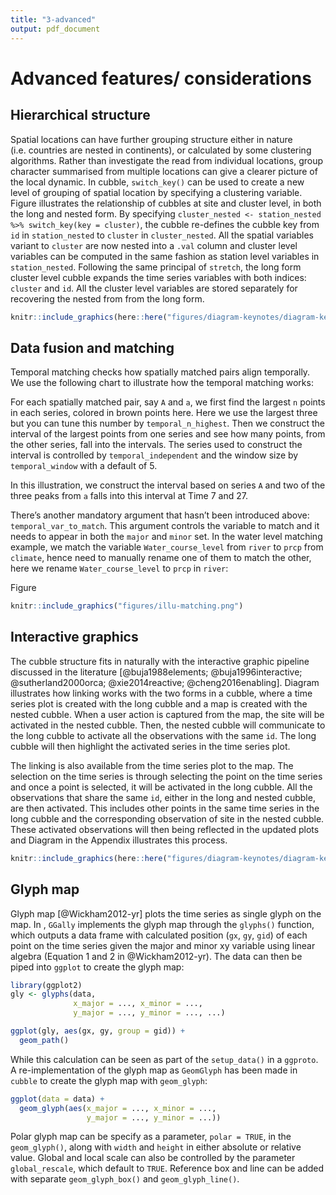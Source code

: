 ```yaml
---
title: "3-advanced"
output: pdf_document
---
```


# Advanced features/ considerations

## Hierarchical structure

Spatial locations can have further grouping structure either in nature (i.e. countries are nested in continents), or calculated by some clustering algorithms. Rather than investigate the read from individual locations, group character summarised from multiple locations can give a clearer picture of the local dynamic. In cubble, `switch_key()` can be used to create a new level of grouping of spatial location by specifying a clustering variable. Figure \ref{fig:illu-hier} illustrates the relationship of cubbles at site and cluster level, in both the long and nested form. By specifying `cluster_nested <- station_nested %>% switch_key(key = cluster)`, the cubble re-defines the cubble key from `id` in `station_nested` to `cluster` in `cluster_nested`. All the spatial variables variant to `cluster` are now nested into a `.val` column and cluster level variables can be computed in the same fashion as station level variables in `station_nested`. Following the same principal of `stretch`, the long form cluster level cubble expands the time series variables with both indices: `cluster` and `id`. All the cluster level variables are stored separately for recovering the nested from from the long form.

```r
knitr::include_graphics(here::here("figures/diagram-keynotes/diagram-keynotes.003.png"))
```

## Data fusion and matching

Temporal matching checks how spatially matched pairs align temporally. We use the following chart to illustrate how the temporal matching works:

For each spatially matched pair, say `A` and `a`, we first find the largest `n` points in each series, colored in brown points here. Here we use the largest three but you can tune this number by `temporal_n_highest`. Then we construct the interval of the largest points from one series and see how many points, from the other series, fall into the intervals. The series used to construct the interval is controlled by `temporal_independent` and the window size by `temporal_window` with a default of 5.

In this illustration, we construct the interval based on series `A` and two of the three peaks from `a` falls into this interval at Time 7 and 27.

There's another mandatory argument that hasn't been introduced above: `temporal_var_to_match`. This argument controls the variable to match and it needs to appear in both the `major` and `minor` set. In the water level matching example, we match the variable `Water_course_level` from `river` to `prcp` from `climate`, hence need to manually rename one of them to match the other, here we rename `Water_course_level` to `prcp` in `river`:



Figure \ref{fig:illu-matching}

```r
knitr::include_graphics("figures/illu-matching.png")
```

## Interactive graphics

<!-- Interactive graphics can listen to users' actions on the plot to provide additional information that facilitates data exploration. This is a useful technique for spatio-temporal data since users can zoom or pan the map to view the local and global structure of the map; use tooltips or popups to query more information about a graphic element; or highlight points to explore its linked views in other plots. In the R community, many implementations have been developed to connect \proglang{R} to \proglang{javascript} to create interactive graphics. In relation to spatio, temporal, and spatio-temporal data, the general purpose packages \pkg{plotly} [@plotly] and \pkg{leaflet} [@leaflet] realise various interactive actions through their corresponding javascript libraries. \pkg{crosstalk} [@crosstalk] and \pkg{tsibbletalk} [@tsibbletalk] implement brushed linking between htmlwidgets. \pkg{ggiraph} [@ggiraph] enables tooltip, self-linking, and customised actions specified through its own \proglang{javascript}. -->

<!-- While many graphic implementations present worked examples to illustrate the usage of the package, few documents the underlying pipeline that transforms the raw data step-by-step to the final view on the screen. There have been some early work in building the data pipeline for (interactive) graphics [@buja1988elements; @buja1996interactive;  @sutherland2000orca] and more recent discussions include @wickham2009plumbing, @xie2014reactive, and @cheng2016enabling. -->

The cubble structure fits in naturally with the interactive graphic pipeline discussed in the literature [@buja1988elements; @buja1996interactive;  @sutherland2000orca; @xie2014reactive; @cheng2016enabling]. Diagram \ref{fig:illu-interactive} illustrates how linking works with the two forms in a cubble, where a time series plot is created with the long cubble and a map is created with the nested cubble. When a user action is captured from the map, the site will be activated in the nested cubble. Then, the nested cubble will communicate to the long cubble to activate all the observations with the same `id`. The long cubble will then highlight the  activated series in the time series plot. 

The linking is also available from the time series plot to the map. The selection on the time series is through selecting the point on the time series and once a point is selected, it will be activated in the long cubble. All the observations that share the same `id`,  either in the long and nested cubble, are then activated. This includes other points in the same time series in the long cubble and the corresponding observation of site in the nested cubble. These activated observations will then being reflected in the updated plots and Diagram \ref{fig:illu-interactive-2} in the Appendix illustrates this process. 

```r
knitr::include_graphics(here::here("figures/diagram-keynotes/diagram-keynotes.004.png"))
```

## Glyph map

Glyph map [@Wickham2012-yr] plots the time series as single glyph on the map. 
<!-- Variation of glyph maps has been developed to visualise uncertainty in **Visumap** [@Lucchesi2021] and deal with irregular local grid [@Beecham2021-vk].  -->
In \proglang{R}, `GGally` implements the glyph map through the `glyphs()` function, which outputs a data frame with calculated position (`gx`, `gy`, `gid`) of each point on the time series given the major and minor xy variable using linear algebra (Equation 1 and 2 in @Wickham2012-yr). The data can then be piped into `ggplot` to create the glyph map: 

```r
library(ggplot2)
gly <- glyphs(data, 
              x_major = ..., x_minor = ..., 
              y_major = ..., y_minor = ..., ...)

ggplot(gly, aes(gx, gy, group = gid)) + 
  geom_path() 
```

While this calculation can be seen as part of the `setup_data()` in a `ggproto`. A re-implementation of the glyph map as `GeomGlyph` has been made in `cubble` to create the glyph map with `geom_glyph`:

```r
ggplot(data = data) +
  geom_glyph(aes(x_major = ..., x_minor = ..., 
                 y_major = ..., y_minor = ...))
```

Polar glyph map can be specify as a parameter, `polar = TRUE`, in the `geom_glyph()`, along with `width` and `height` in either absolute or relative value. Global and local scale can also be controlled by the parameter `global_rescale`, which default to `TRUE`. Reference box and line can be added with separate `geom_glyph_box()` and `geom_glyph_line()`.
